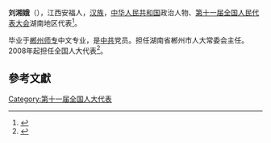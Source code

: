 '''刘湘娥'''（{{bd|1950年||}}），江西安福人，[[汉族|汉族]]，[[中华人民共和国|中华人民共和国]]政治人物、[[第十一届全国人民代表大会|第十一届全国人民代表大会]]湖南地区代表<ref>{{cite web|author=新华网|title=第十一届全国人大代表|url=http://news.xinhuanet.com/ziliao/2008-03/03/content_7708230.htm?node=36628|publisher=新华网|accessdate=2014-01-07|archive-date=2014-01-10|archive-url=https://web.archive.org/web/20140110211415/http://news.xinhuanet.com/ziliao/2008-03/03/content_7708230.htm?node=36628|dead-url=no}}</ref>。

毕业于[[郴州师专|郴州师专]]中文专业，是[[中共|中共]]党员。担任湖南省郴州市人大常委会主任。2008年起担任全国人大代表<ref>{{cite news|title=全国人大代表信息-刘湘娥|url=http://210.82.31.1:8084/delegate/viewDelegate.action?dbid=111696|accessdate=2013-04-05|newspaper=全国人大网|archive-url=https://web.archive.org/web/20140514072446/http://www.npc.gov.cn/delegate/viewDelegate.action?dbid=111696|archive-date=2014-05-14|dead-url=yes}}</ref>。

==參考文獻==
{{reflist}}
[[Category:第十一届全国人大代表|Category:第十一届全国人大代表]]